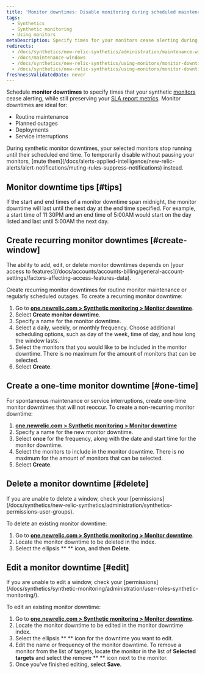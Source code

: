 ```yaml
---
title: 'Monitor downtimes: Disable monitoring during scheduled maintenance times'
tags:
  - Synthetics
  - Synthetic monitoring
  - Using monitors
metaDescription: Specify times for your monitors cease alerting during deployments and maintenance windows.
redirects:
  - /docs/synthetics/new-relic-synthetics/administration/maintenance-windows
  - /docs/maintenance-windows
  - /docs/synthetics/new-relic-synthetics/using-monitors/monitor-downtime-disable-monitoring-during-scheduled-maintenance-times
  - /docs/synthetics/new-relic-synthetics/using-monitors/monitor-downtimes-disable-monitoring-during-scheduled-maintenance-times
freshnessValidatedDate: never
---
```


Schedule <DoNotTranslate>**monitor downtimes**</DoNotTranslate> to specify times that your synthetic [monitors](/docs/synthetics/new-relic-synthetics/using-monitors/add-edit-monitors#types-monitors) cease alerting, while still preserving your [SLA report metrics](/docs/synthetics/new-relic-synthetics/pages/synthetics-sla-report-aggregate-monitor-metrics). Monitor downtimes are ideal for:

* Routine maintenance
* Planned outages
* Deployments
* Service interruptions

<Callout variant="important">
  During synthetic monitor downtimes, your selected monitors stop running until their scheduled end time. To temporarily disable <InlinePopover type="alerts" /> without pausing your monitors, [mute them](/docs/alerts-applied-intelligence/new-relic-alerts/alert-notifications/muting-rules-suppress-notifications) instead.
</Callout>

## Monitor downtime tips [#tips]

If the start and end times of a monitor downtime span midnight, the monitor downtime will last until the next day at the end time specified. For example, a start time of 11:30PM and an end time of 5:00AM would start on the day listed and last until 5:00AM the next day.

## Create recurring monitor downtimes [#create-window]

<Callout variant="tip">
  The ability to add, edit, or delete monitor downtimes depends on [your access to features](/docs/accounts/accounts-billing/general-account-settings/factors-affecting-access-features-data).
</Callout>

Create recurring monitor downtimes for routine monitor maintenance or regularly scheduled outages. To create a recurring monitor downtime:

1. Go to <DoNotTranslate>**[one.newrelic.com > Synthetic monitoring > Monitor downtime](https://one.newrelic.com/synthetics-nerdlets/monitor-downtime-list)**</DoNotTranslate>.
2. Select <DoNotTranslate>**<Icon name="fe-plus-circle"/>
   Create monitor downtime**</DoNotTranslate>.
3. Specify a name for the monitor downtime.
4. Select a daily, weekly, or monthly frequency. Choose additional scheduling options, such as day of the week, time of day, and how long the window lasts. 
5. Select the monitors that you would like to be included in the monitor downtime. There is no maximum for the amount of monitors that can be selected.
6. Select <DoNotTranslate>**Create**</DoNotTranslate>.

## Create a one-time monitor downtime [#one-time]

For spontaneous maintenance or service interruptions, create one-time monitor downtimes that will not reoccur. To create a non-recurring monitor downtime:

1. <DoNotTranslate>**[one.newrelic.com > Synthetic monitoring > Monitor downtime](https://one.newrelic.com/synthetics-nerdlets/monitor-downtime-list)**</DoNotTranslate>
2. Specify a name for the new monitor downtime.
3. Select <DoNotTranslate>**once**</DoNotTranslate> for the frequency, along with the date and start time for the monitor downtime.
4. Select the monitors to include in the monitor downtime. There is no maximum for the amount of monitors that can be selected.
5. Select <DoNotTranslate>**Create**</DoNotTranslate>.

## Delete a monitor downtime [#delete]

<Callout variant="tip">
  If you are unable to delete a window, check your [permissions](/docs/synthetics/new-relic-synthetics/administration/synthetics-permissions-user-groups).
</Callout>

To delete an existing monitor downtime:

1. Go to <DoNotTranslate>**[one.newrelic.com > Synthetic monitoring > Monitor downtime](https://one.newrelic.com/synthetics-nerdlets/monitor-downtime-list)**</DoNotTranslate>.
2. Locate the monitor downtime to be deleted in the index.
3. Select the ellipsis <DoNotTranslate>**<Icon name="fe-more-horizontal"/>
   **</DoNotTranslate> icon, and then <DoNotTranslate>**Delete**</DoNotTranslate>.

## Edit a monitor downtime [#edit]

<Callout variant="tip">
  If you are unable to edit a window, check your [permissions](/docs/synthetics/synthetic-monitoring/administration/user-roles-synthetic-monitoring/).
</Callout>

To edit an existing monitor downtime:

1. Go to <DoNotTranslate>**[one.newrelic.com > Synthetic monitoring > Monitor downtime](https://one.newrelic.com/synthetics-nerdlets/monitor-downtime-list)**</DoNotTranslate>.
2. Locate the monitor downtime to be edited in the monitor downtime index.
3. Select the ellipsis <DoNotTranslate>**<Icon name="fe-more-horizontal"/>
   **</DoNotTranslate> icon for the downtime you want to edit.
4. Edit the name or frequency of the monitor downtime. To remove a monitor from the list of targets, locate the monitor in the list of <DoNotTranslate>**Selected targets**</DoNotTranslate> and select the remove <DoNotTranslate>**<Icon name="fe-x-circle"/>
   **</DoNotTranslate> icon next to the monitor.
5. Once you've finished editing, select <DoNotTranslate>**Save**</DoNotTranslate>.
